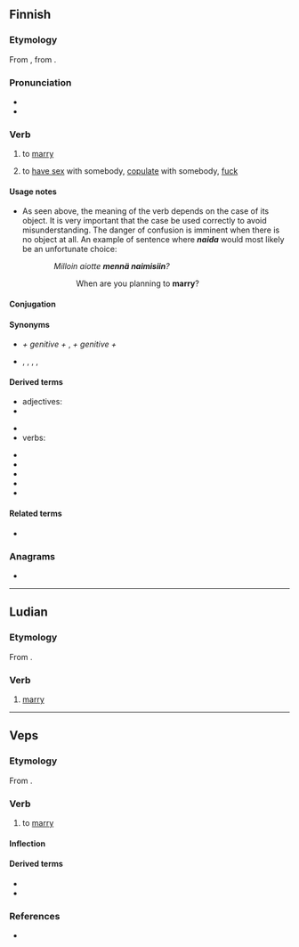 {{also|naidā}}
==Finnish==
{{Finnish index|n|a}}

===Etymology===
From {{inh|fi|fiu-fin-pro|*naidak}}, from {{inh|fi|fiu-pro|*naje-}}.

===Pronunciation===
* {{fi-IPA|*}}
* {{hyphenation|fi|nai|da}}

===Verb===
{{fi-verb}}

# {{lb|fi|transitive|+ genitive-accusative}} to [[marry]]
#: {{ux|fi|'''Nain''' eilen Anna'''n'''.|I '''married''' Anna yesterday.}}
# {{lb|fi|transitive|vulgar|+ partitive}} to [[have sex]] with somebody, [[copulate]] with somebody, [[fuck]]
#: {{ux|fi|'''Nain''' eilen Anna'''a'''.|I '''fucked''' Anna yesterday.}}

====Usage notes====
* As seen above, the meaning of the verb depends on the case of its object. It is very important that the case be used correctly to avoid misunderstanding. The danger of confusion is imminent when there is no object at all. An example of sentence where '''''naida''''' would most likely be an unfortunate choice:
:: ''Milloin aiotte '''mennä naimisiin'''?''
::: When are you planning to '''marry'''?

====Conjugation====
{{fi-conj-voida|nai|a}}

====Synonyms====
* {{sense|to marry}} {{l|fi|mennä naimisiin}} ''+ genitive +'' {{l|fi|kanssa}}, {{l|fi|avioitua}} ''+ genitive +'' {{l|fi|kanssa}}
* {{sense|to copulate; vulgar}} {{l|fi|panna}}, {{l|fi|nussia}}, {{l|fi|hässiä}}, {{l|fi|kuksia}}, {{l|fi|bylsiä}}

====Derived terms====
{{der-top}}
* adjectives: {{l|fi|naimaton}}
* {{l|fi|mennä naimisiin}}
{{der-mid}}
* {{l|fi|vastanainut}}
* verbs: {{l|fi|naittaa}}
{{der-bottom}}
* {{l|fi|naimaikä}}
* {{l|fi|naimakauppa}}
* {{l|fi|naimaonni}}
* {{l|fi|naimapuuha}}
* {{l|fi|naimatarjous}}

====Related terms====
* {{l|fi|nainen}}

===Anagrams===
* {{anagrams|fi|a=aadin|aidan|diana}}

----

==Ludian==

===Etymology===
From {{inh|lud|fiu-fin-pro|*naidak}}.

===Verb===
{{head|lud|verb}}

# [[marry]]

----

==Veps==

===Etymology===
From {{inh|vep|fiu-fin-pro|*naidak}}.

===Verb===
{{vep-verb}}

# to [[marry]] {{gloss|a woman}}

====Inflection====
{{vep-conj-stems|nai|da|b}}

====Derived terms====
* {{l|vep|naimatoi}}
* {{l|vep|naitta}}

===References===
* {{R:vep:UVVV|жениться}}